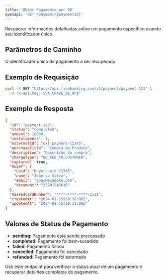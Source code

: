 ```yaml
---
title: 'Obter Pagamento por ID'
openapi: 'GET /payment/{paymentId}'
---
```


Recuperar informações detalhadas sobre um pagamento específico usando seu identificador único.

## Parâmetros de Caminho

<ParamField path="paymentId" type="string" required>
  O identificador único do pagamento a ser recuperado
</ParamField>

## Exemplo de Requisição

```bash cURL
curl -X GET "https://api.firebanking.com/v1/payment/payment-123" \
  -H "x-api-key: SUA_CHAVE_DE_API"
```

## Exemplo de Resposta

```json Resposta
{
  "id": "payment-123",
  "status": "completed",
  "amount": 10000,
  "installments": 1,
  "externalId": "ext-payment-12345",
  "purchaseTitle": "Compra de Produto",
  "description": "Descrição da compra",
  "chargeType": "NO_FEE_TO_CUSTOMER",
  "captured": true,
  "buyer": {
    "uuid": "buyer-uuid-12345",
    "name": "João da Silva",
    "email": "joao@example.com",
    "document": "25201246010"
  },
  "maskedCardNumber": "****-****-****-1111",
  "createdAt": "2024-01-15T10:30:00Z",
  "updatedAt": "2024-01-15T10:31:00Z"
}
```

## Valores de Status de Pagamento

- **pending**: Pagamento está sendo processado
- **completed**: Pagamento foi bem-sucedido
- **failed**: Pagamento falhou
- **cancelled**: Pagamento foi cancelado
- **refunded**: Pagamento foi estornado

<Tip>
  Use este endpoint para verificar o status atual de um pagamento e recuperar detalhes completos do pagamento.
</Tip>